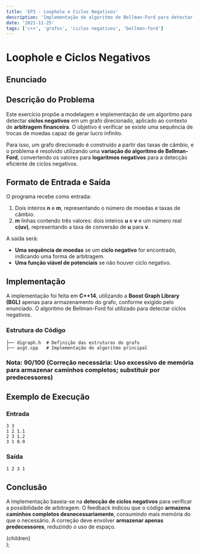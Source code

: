```yaml
---
title: 'EP3 - Loophole e Ciclos Negativos'
description: 'Implementação do algoritmo de Bellman-Ford para detectar ciclos negativos e modelar arbitragem financeira.'
date: '2021-11-25'
tags: ['c++', 'grafos', 'ciclos negativos', 'bellman-ford']
---
```


# Loophole e Ciclos Negativos

## Enunciado


<PdfViewer pdfPath="/ime/MAC0328/EP3/enunciado.pdf"/>

## Descrição do Problema

Este exercício propõe a modelagem e implementação de um algoritmo para detectar **ciclos negativos** em um grafo direcionado, aplicado ao contexto de **arbitragem financeira**. O objetivo é verificar se existe uma sequência de trocas de moedas capaz de gerar lucro infinito.

Para isso, um grafo direcionado é construído a partir das taxas de câmbio, e o problema é resolvido utilizando uma **variação do algoritmo de Bellman-Ford**, convertendo os valores para **logaritmos negativos** para a detecção eficiente de ciclos negativos.

## Formato de Entrada e Saída

O programa recebe como entrada:

1. Dois inteiros **n** e **m**, representando o número de moedas e taxas de câmbio.
2. **m** linhas contendo três valores: dois inteiros **u** e **v** e um número real **c(uv)**, representando a taxa de conversão de **u** para **v**.

A saída será:
- **Uma sequência de moedas** se um **ciclo negativo** for encontrado, indicando uma forma de arbitragem.
- **Uma função viável de potenciais** se não houver ciclo negativo.

## Implementação

A implementação foi feita em **C++14**, utilizando a **Boost Graph Library (BGL)** apenas para armazenamento do grafo, conforme exigido pelo enunciado. O algoritmo de Bellman-Ford foi utilizado para detectar ciclos negativos.

### Estrutura do Código

```plaintext
├── digraph.h  # Definição das estruturas do grafo
├── asgt.cpp   # Implementação do algoritmo principal
```

### Nota: 90/100 (Correção necessária: Uso excessivo de memória para armazenar caminhos completos; substituir por predecessores)


<CodeBrowser 
    rootDir="ime/MAC0328/EP3" 
    defaultOpenFile="asgt.cpp" 
/>

## Exemplo de Execução

### Entrada
```plaintext
3 3
1 2 1.1
2 3 1.2
3 1 0.9
```

### Saída
```plaintext
1 2 3 1
```

## Conclusão

A implementação baseia-se na **detecção de ciclos negativos** para verificar a possibilidade de arbitragem. O feedback indicou que o código **armazena caminhos completos desnecessariamente**, consumindo mais memória do que o necessário. A correção deve envolver **armazenar apenas predecessores**, reduzindo o uso de espaço.

  <article className="prose prose-lg max-w-none">
    {children}
  </article>
);

